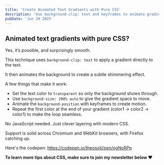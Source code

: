 ```yaml
---
title: 'Create Animated Text Gradients with Pure CSS'
description: 'Use background-clip: text and keyframes to animate gradients on text—no JavaScript needed, fully CSS-powered, and smooth across modern browsers.'
pubDate: 'Jun 20 2025'
---
```



<Picture
	src="/short/06-2025/animated-text-gradients.gif"
	alt="Animated gradient text using CSS with background-clip and keyframe motion for a shimmering effect"
	width="400"
	height="600"
	style="margin: 2em auto 1em auto; display: block; border: 4px solid var(--border)"
/>

## Animated text gradients with pure CSS?

Yes, it’s possible, and surprisingly smooth.

This technique uses `background-clip: text` to apply a gradient directly to the text.

It then animates the background to create a subtle shimmering effect.

A few things that make it work:

- Set the text color to `transparent` so only the background shows through.
- Use `background-size: 200% auto` to give the gradient space to move.
- Animate the `background-position` with keyframes to create motion.
- Repeat the first color at the end of your gradient (color1 → color2 → color1) to make the loop seamless.

No JavaScript needed. Just clever layering with modern CSS.

Support is solid across Chromium and WebKit browsers, with Firefox catching up.

Here's the codepen: https://codepen.io/theosoti/pen/ogNoRPp

**To learn more tips about CSS, make sure to join my newsletter below ❤️**
